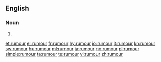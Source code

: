 ==English==

===Noun===
{{en-noun|rumours|-}}

# {{alternative spelling of|[[rumor]]}}

[[et:rumour]]
[[el:rumour]]
[[fr:rumour]]
[[hy:rumour]]
[[io:rumour]]
[[it:rumour]]
[[kn:rumour]]
[[sw:rumour]]
[[hu:rumour]]
[[ml:rumour]]
[[ja:rumour]]
[[no:rumour]]
[[pl:rumour]]
[[simple:rumour]]
[[ta:rumour]]
[[te:rumour]]
[[vi:rumour]]
[[zh:rumour]]